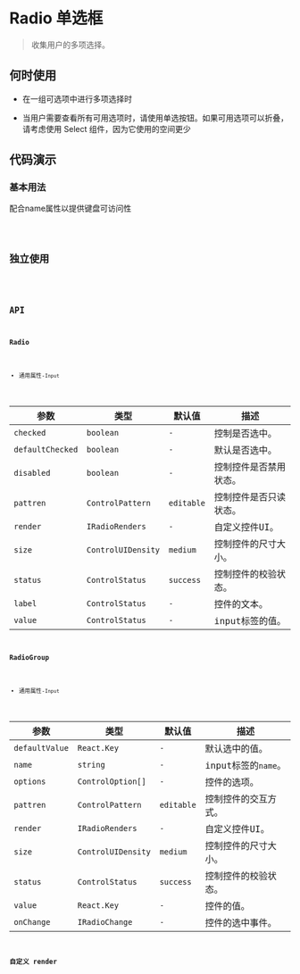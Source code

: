 
# Radio 单选框

> 收集用户的多项选择。

## 何时使用

* 在一组可选项中进行多项选择时

* 当用户需要查看所有可用选项时，请使用单选按钮。如果可用选项可以折叠，请考虑使用 Select 组件，因为它使用的空间更少

## 代码演示

### 基本用法

配合name属性以提供键盘可访问性

<code src='./demos/basic' />

## 独立使用

<code src='./demos/single' />

## API

### Radio

* 通用属性-`Input`

| 参数 | 类型 | 默认值 | 描述 |
| ---------------- | ------------------- | ------------ | ------------ |
| `checked`        | `boolean`           | `-`          | 控制是否选中。|
| `defaultChecked` | `boolean`           | `-`          | 默认是否选中。|
| `disabled`       | `boolean`           | `-`          | 控制控件是否禁用状态。|
| `pattren`        | `ControlPattern`    | `editable`   | 控制控件是否只读状态。|
| `render`         | `IRadioRenders`     | `-`          | 自定义控件UI。|
| `size`           | `ControlUIDensity`     | `medium`     | 控制控件的尺寸大小。|
| `status`         | `ControlStatus`   | `success`    | 控制控件的校验状态。|
| `label`          | `ControlStatus`   | `-`          | 控件的文本。|
| `value`          | `ControlStatus`   | `-`          | input标签的值。|

### RadioGroup

* 通用属性-`Input`

| 参数 | 类型 | 默认值 | 描述 |
| ---------------- | ------------------- | ------------ | ------------ |
| `defaultValue`   | `React.Key`         | `-`          | 默认选中的值。|
| `name`           | `string`            | `-`          | input标签的`name`。|
| `options`        | `ControlOption[]`   | `-`          | 控件的选项。|
| `pattren`        | `ControlPattern`    | `editable`   | 控制控件的交互方式。|
| `render`         | `IRadioRenders`     | `-`          | 自定义控件UI。|
| `size`           | `ControlUIDensity`     | `medium`     | 控制控件的尺寸大小。|
| `status`         | `ControlStatus`   | `success`    | 控制控件的校验状态。|
| `value`          | `React.Key`         | `-`          | 控件的值。|
| `onChange`       | `IRadioChange`      | `-`          | 控件的选中事件。|

### 自定义 render

<RenderMDX />